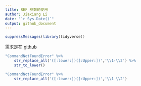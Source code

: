 ```yaml
---
title: REF 参数的使用
author: Jiaxiang Li
date: "`r Sys.Date()`"
output: github_document
---
```



```r
suppressMessages(library(tidyverse))
```

需求是在 [github](https://github.com/JiaxiangBU/learn_git/blob/master/conda/command-not-found-error.md)

```r
"CommandNotFoundError" %>% 
    str_replace_all('([:lower:])([:Upper:])','\\1-\\2') %>% 
    str_to_lower()
```

```r
"CommandNotFoundError" %>% 
    str_replace_all('([:lower:])([:Upper:])','\\1 \\2')
```

